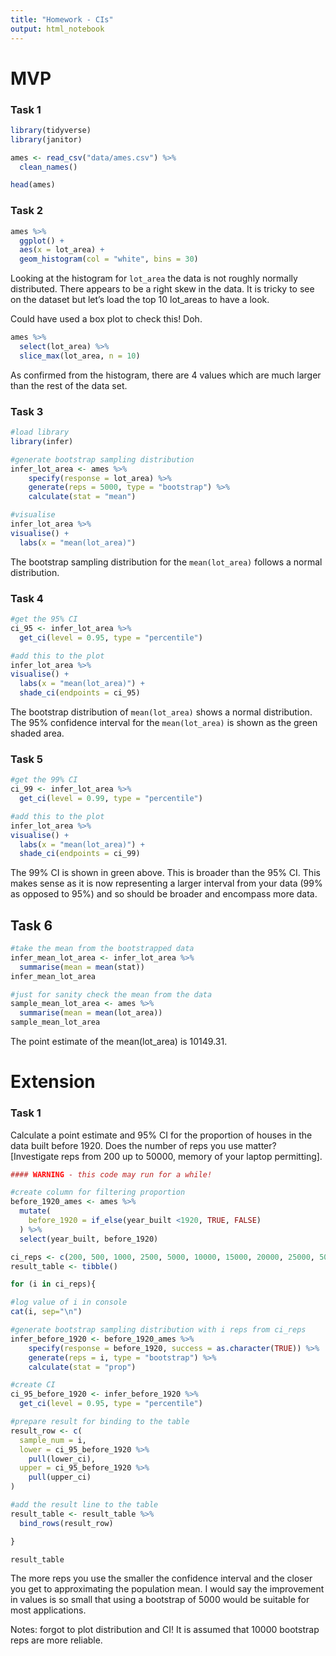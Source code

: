 ```yaml
---
title: "Homework - CIs"
output: html_notebook
---
```

# MVP

### Task 1

```r
library(tidyverse)
library(janitor)
```

```r
ames <- read_csv("data/ames.csv") %>% 
  clean_names()

head(ames)
```

### Task 2

```r
ames %>% 
  ggplot() +
  aes(x = lot_area) +
  geom_histogram(col = "white", bins = 30)
```

Looking at the histogram for `lot_area` the data is not roughly normally distributed. There appears to be a right skew in the data. It is tricky to see on the dataset but let's load the top 10 lot_areas to have a look.

Could have used a box plot to check this! Doh.

```r
ames %>% 
  select(lot_area) %>% 
  slice_max(lot_area, n = 10)
```
As confirmed from the histogram, there are 4 values which are much larger than the rest of the data set.

### Task 3

```r
#load library
library(infer)

#generate bootstrap sampling distribution
infer_lot_area <- ames %>% 
    specify(response = lot_area) %>% 
    generate(reps = 5000, type = "bootstrap") %>% 
    calculate(stat = "mean")

#visualise
infer_lot_area %>% 
visualise() +
  labs(x = "mean(lot_area)")
```
The bootstrap sampling distribution for the `mean(lot_area)` follows a normal distribution.

### Task 4

```r
#get the 95% CI
ci_95 <- infer_lot_area %>% 
  get_ci(level = 0.95, type = "percentile")

#add this to the plot
infer_lot_area %>% 
visualise() +
  labs(x = "mean(lot_area)") +
  shade_ci(endpoints = ci_95)
```
The bootstrap distribution of `mean(lot_area)` shows a normal distribution. The 95% confidence interval for the `mean(lot_area)` is shown as the green shaded area.

### Task 5

```r
#get the 99% CI
ci_99 <- infer_lot_area %>% 
  get_ci(level = 0.99, type = "percentile")

#add this to the plot
infer_lot_area %>% 
visualise() +
  labs(x = "mean(lot_area)") +
  shade_ci(endpoints = ci_99)
```
The 99% CI is shown in green above. This is broader than the 95% CI. This makes sense as it is now representing a larger interval from your data (99% as opposed to 95%) and so should be broader and encompass more data.

## Task 6

```r
#take the mean from the bootstrapped data
infer_mean_lot_area <- infer_lot_area %>% 
  summarise(mean = mean(stat))
infer_mean_lot_area

#just for sanity check the mean from the data
sample_mean_lot_area <- ames %>% 
  summarise(mean = mean(lot_area))
sample_mean_lot_area
```

The point estimate of the mean(lot_area) is 10149.31.

# Extension

### Task 1
Calculate a point estimate and 95% CI for the proportion of houses in the data built before 1920. Does the number of reps you use matter? [Investigate reps from 200 up to 50000, memory of your laptop permitting].

```r
#### WARNING - this code may run for a while! 

#create column for filtering proportion
before_1920_ames <- ames %>% 
  mutate(
    before_1920 = if_else(year_built <1920, TRUE, FALSE)
  ) %>% 
  select(year_built, before_1920)

ci_reps <- c(200, 500, 1000, 2500, 5000, 10000, 15000, 20000, 25000, 50000)
result_table <- tibble()

for (i in ci_reps){

#log value of i in console
cat(i, sep="\n")

#generate bootstrap sampling distribution with i reps from ci_reps
infer_before_1920 <- before_1920_ames %>% 
    specify(response = before_1920, success = as.character(TRUE)) %>% 
    generate(reps = i, type = "bootstrap") %>% 
    calculate(stat = "prop")

#create CI
ci_95_before_1920 <- infer_before_1920 %>% 
  get_ci(level = 0.95, type = "percentile")

#prepare result for binding to the table
result_row <- c(
  sample_num = i,
  lower = ci_95_before_1920 %>% 
    pull(lower_ci),
  upper = ci_95_before_1920 %>% 
    pull(upper_ci)
)

#add the result line to the table
result_table <- result_table %>% 
  bind_rows(result_row)

}

result_table
```

The more reps you use the smaller the confidence interval and the closer you get to approximating the population mean. I would say the improvement in values is so small that using a bootstrap of 5000 would be suitable for most applications.

Notes: forgot to plot distribution and CI! It is assumed that 10000 bootstrap reps are more reliable.